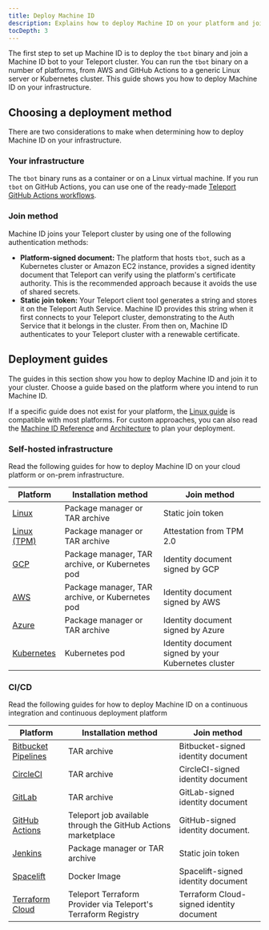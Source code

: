```yaml
---
title: Deploy Machine ID
description: Explains how to deploy Machine ID on your platform and join it to your Teleport cluster.
tocDepth: 3
---
```


The first step to set up Machine ID is to deploy the `tbot` binary and join a
Machine ID bot to your Teleport cluster. You can run the `tbot` binary on a
number of platforms, from AWS and GitHub Actions to a generic Linux server or
Kubernetes cluster. This guide shows you how to deploy Machine ID on your
infrastructure.

## Choosing a deployment method

There are two considerations to make when determining how to deploy Machine ID on
your infrastructure.

### Your infrastructure

The `tbot` binary runs as a container or on a Linux virtual machine. If you run
`tbot` on GitHub Actions, you can use one of the ready-made [Teleport GitHub
Actions workflows](https://github.com/teleport-actions).

### Join method

Machine ID joins your Teleport cluster by using one of the following
authentication methods:

- **Platform-signed document:** The platform that hosts `tbot`, such as a
  Kubernetes cluster or Amazon EC2 instance, provides a signed identity document
  that Teleport can verify using the platform's certificate authority. This is
  the recommended approach because it avoids the use of shared secrets.
- **Static join token:** Your Teleport client tool generates a string and stores
  it on the Teleport Auth Service. Machine ID provides this string when it first
  connects to your Teleport cluster, demonstrating to the Auth Service that it
  belongs in the cluster. From then on, Machine ID authenticates to your
  Teleport cluster with a renewable certificate.

## Deployment guides

The guides in this section show you how to deploy Machine ID and join it
to your cluster. Choose a guide based on the platform where you intend to run
Machine ID.

If a specific guide does not exist for your platform, the [Linux
guide](linux.mdx) is compatible with most platforms. For
custom approaches, you can also read the [Machine ID Reference](../../../reference/machine-id/machine-id.mdx)
and [Architecture](../../../reference/architecture/machine-id-architecture.mdx) to plan your deployment.

### Self-hosted infrastructure

Read the following guides for how to deploy Machine ID on your cloud platform or
on-prem infrastructure.

| Platform                                  | Installation method                             | Join method                                         |
|-------------------------------------------|-------------------------------------------------|-----------------------------------------------------|
| [Linux](linux.mdx)           | Package manager or TAR archive                  | Static join token                                   |
| [Linux (TPM)](linux-tpm.mdx) | Package manager or TAR archive                  | Attestation from TPM 2.0                            |
| [GCP](gcp.mdx)               | Package manager, TAR archive, or Kubernetes pod | Identity document signed by GCP                     |
| [AWS](aws.mdx)               | Package manager, TAR archive, or Kubernetes pod | Identity document signed by AWS                     |
| [Azure](azure.mdx)           | Package manager or TAR archive                  | Identity document signed by Azure                   |
| [Kubernetes](kubernetes.mdx) | Kubernetes pod                                  | Identity document signed by your Kubernetes cluster |

### CI/CD

Read the following guides for how to deploy Machine ID on a continuous
integration and continuous deployment platform

| Platform                                                                                            | Installation method                                           | Join method                        |
|-----------------------------------------------------------------------------------------------------|---------------------------------------------------------------|------------------------------------|
| [Bitbucket Pipelines](bitbucket.mdx)                                                   | TAR archive                                                   | Bitbucket-signed identity document |
| [CircleCI](circleci.mdx)                                                               | TAR archive                                                   | CircleCI-signed identity document  |
| [GitLab](gitlab.mdx)                                                                   | TAR archive                                                   | GitLab-signed identity document    |
| [GitHub Actions](github-actions.mdx)                                                   | Teleport job available through the GitHub Actions marketplace | GitHub-signed identity document.   |
| [Jenkins](jenkins.mdx)                                                                 | Package manager or TAR archive                                | Static join token                  |
| [Spacelift](../../../admin-guides/infrastructure-as-code/terraform-provider/spacelift.mdx)             | Docker Image                                                  | Spacelift-signed identity document |
| [Terraform Cloud](../../../admin-guides/infrastructure-as-code/terraform-provider/terraform-cloud.mdx) | Teleport Terraform Provider via Teleport's Terraform Registry | Terraform Cloud-signed identity document |
